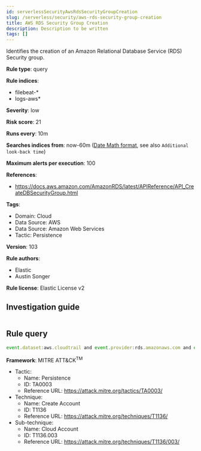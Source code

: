 ```yaml
---
id: serverlessSecurityAwsRdsSecurityGroupCreation
slug: /serverless/security/aws-rds-security-group-creation
title: AWS RDS Security Group Creation
description: Description to be written
tags: []
---
```


<div id="aws-rds-security-group-creation"></div>

Identifies the creation of an Amazon Relational Database Service (RDS) Security group.

**Rule type**: query

**Rule indices**: 

* filebeat-*
* logs-aws*

**Severity**: low

**Risk score**: 21

**Runs every**: 10m

**Searches indices from**: now-60m ([Date Math format](((ref))/common-options.html#date-math), see also <DocLink id="serverlessSecurityRulesUiCreate" section="set-the-rules-schedule">`Additional look-back time`</DocLink>)

**Maximum alerts per execution**: 100

**References**: 

* https://docs.aws.amazon.com/AmazonRDS/latest/APIReference/API_CreateDBSecurityGroup.html

**Tags**: 

* Domain: Cloud
* Data Source: AWS
* Data Source: Amazon Web Services
* Tactic: Persistence

**Version**: 103

**Rule authors**: 

* Elastic
* Austin Songer

**Rule license**: Elastic License v2

## Investigation guide

```markdown

```

## Rule query

```js
event.dataset:aws.cloudtrail and event.provider:rds.amazonaws.com and event.action:CreateDBSecurityGroup and event.outcome:success

```

**Framework**: MITRE ATT&CK<sup>TM</sup>

* Tactic:
    * Name: Persistence
    * ID: TA0003
    * Reference URL: https://attack.mitre.org/tactics/TA0003/
* Technique:
    * Name: Create Account
    * ID: T1136
    * Reference URL: https://attack.mitre.org/techniques/T1136/
* Sub-technique:
    * Name: Cloud Account
    * ID: T1136.003
    * Reference URL: https://attack.mitre.org/techniques/T1136/003/

